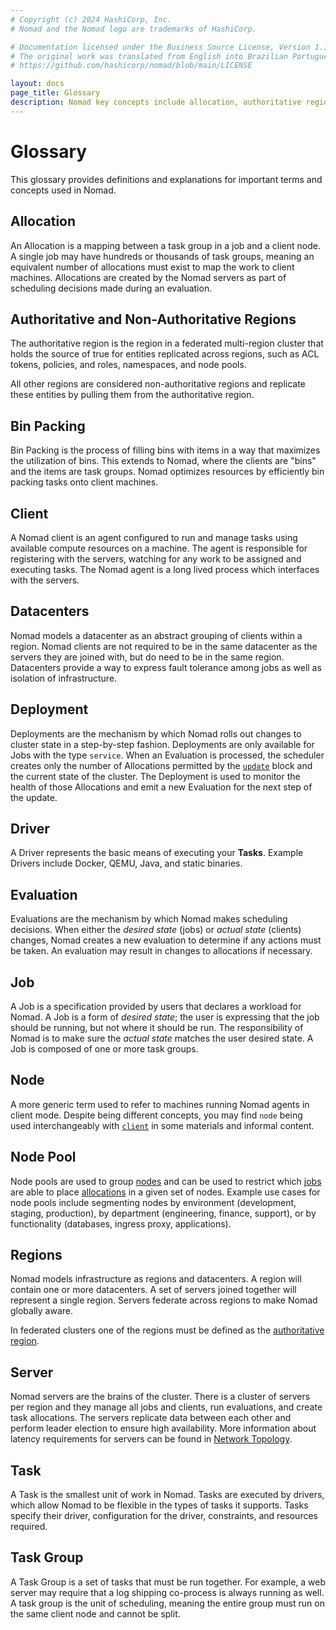 ```yaml
---
# Copyright (c) 2024 HashiCorp, Inc.
# Nomad and the Nomad logo are trademarks of HashiCorp.

# Documentation licensed under the Business Source License, Version 1.1.
# The original work was translated from English into Brazilian Portuguese.
# https://github.com/hashicorp/nomad/blob/main/LICENSE

layout: docs
page_title: Glossary
description: Nomad key concepts include allocation, authoritative regions, bin packing, client, datacenters, deployment, driver, evaluation, job, node, node pool, regions, server, task, and task group.
---
```


# Glossary

This glossary provides definitions and explanations for important terms and
concepts used in Nomad.

## Allocation

An Allocation is a mapping between a task group in a job and a client node. A
single job may have hundreds or thousands of task groups, meaning an
equivalent number of allocations must exist to map the work to client
machines. Allocations are created by the Nomad servers as part of scheduling
decisions made during an evaluation.

## Authoritative and Non-Authoritative Regions

The authoritative region is the region in a federated multi-region cluster that
holds the source of true for entities replicated across regions, such as ACL
tokens, policies, and roles, namespaces, and node pools.

All other regions are considered non-authoritative regions and replicate these
entities by pulling them from the authoritative region.

## Bin Packing

Bin Packing is the process of filling bins with items in a way that maximizes
the utilization of bins. This extends to Nomad, where the clients are "bins"
and the items are task groups. Nomad optimizes resources by efficiently bin
packing tasks onto client machines.

## Client

A Nomad client is an agent configured to run and manage tasks using available
compute resources on a machine. The agent is responsible for registering with
the servers, watching for any work to be assigned and executing tasks. The
Nomad agent is a long lived process which interfaces with the servers.

## Datacenters

Nomad models a datacenter as an abstract grouping of clients within a
region. Nomad clients are not required to be in the same datacenter as the
servers they are joined with, but do need to be in the same
region. Datacenters provide a way to express fault tolerance among jobs as
well as isolation of infrastructure.

## Deployment

Deployments are the mechanism by which Nomad rolls out changes to cluster state
in a step-by-step fashion. Deployments are only available for Jobs with the type
`service`. When an Evaluation is processed, the scheduler creates only the
number of Allocations permitted by the [`update`][] block and the current state
of the cluster. The Deployment is used to monitor the health of those
Allocations and emit a new Evaluation for the next step of the update.

## Driver

A Driver represents the basic means of executing your **Tasks**.  Example
Drivers include Docker, QEMU, Java, and static binaries.

## Evaluation

Evaluations are the mechanism by which Nomad makes scheduling decisions.  When
either the _desired state_ (jobs) or _actual state_ (clients) changes, Nomad
creates a new evaluation to determine if any actions must be taken. An
evaluation may result in changes to allocations if necessary.

## Job

A Job is a specification provided by users that declares a workload for
Nomad. A Job is a form of _desired state_; the user is expressing that the
job should be running, but not where it should be run. The responsibility of
Nomad is to make sure the _actual state_ matches the user desired state. A
Job is composed of one or more task groups.

## Node

A more generic term used to refer to machines running Nomad agents in client
mode. Despite being different concepts, you may find `node` being used
interchangeably with [`client`](#client) in some materials and informal
content.

## Node Pool

Node pools are used to group [nodes](#node) and can be used to restrict which
[jobs](#job) are able to place [allocations](#allocation) in a given set of
nodes. Example use cases for node pools include segmenting nodes by environment
(development, staging, production), by department (engineering, finance,
support), or by functionality (databases, ingress proxy, applications).

## Regions

Nomad models infrastructure as regions and datacenters. A region will contain
one or more datacenters. A set of servers joined together will represent a
single region. Servers federate across regions to make Nomad globally aware.

In federated clusters one of the regions must be defined as the [authoritative
region](#authoritative-and-non-authoritative-regions).

## Server

Nomad servers are the brains of the cluster. There is a cluster of servers per
region and they manage all jobs and clients, run evaluations, and create task
allocations.  The servers replicate data between each other and perform leader
election to ensure high availability. More information about latency
requirements for servers can be found in [Network
Topology](/nomad/docs/install/production/requirements#network-topology).

## Task

A Task is the smallest unit of work in Nomad. Tasks are executed by drivers,
which allow Nomad to be flexible in the types of tasks it supports. Tasks
specify their driver, configuration for the driver, constraints, and resources
required.

## Task Group

A Task Group is a set of tasks that must be run together. For example, a web
server may require that a log shipping co-process is always running as well. A
task group is the unit of scheduling, meaning the entire group must run on the
same client node and cannot be split.

[`update`]: /nomad/docs/job-specification/update
